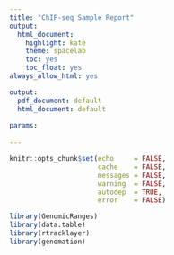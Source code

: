 ```yaml
---
title: "ChIP-seq Sample Report"
output:
  html_document:
    highlight: kate
    theme: spacelab
    toc: yes
    toc_float: yes
always_allow_html: yes

output:
  pdf_document: default
  html_document: default
  
params:
    
---
```


```r
knitr::opts_chunk$set(echo     = FALSE, 
                      cache    = FALSE, 
                      messages = FALSE, 
                      warning  = FALSE,
                      autodep  = TRUE, 
                      error    = FALSE)

```


```r
library(GenomicRanges)
library(data.table)
library(rtracklayer)
library(genomation)
```
